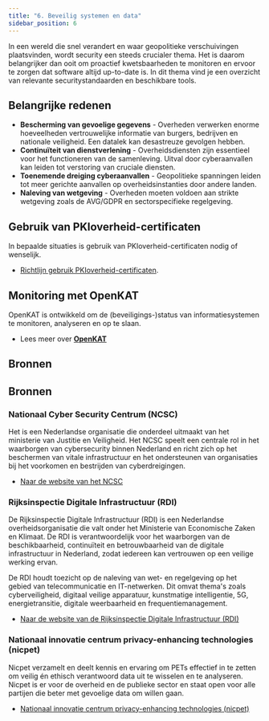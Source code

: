 ```yaml
---
title: "6. Beveilig systemen en data"
sidebar_position: 6
---
```



In een wereld die snel verandert en waar geopolitieke verschuivingen plaatsvinden, wordt security een steeds crucialer thema. Het is daarom belangrijker dan ooit om proactief kwetsbaarheden te monitoren en ervoor te zorgen dat software altijd up-to-date is. In dit thema vind je een overzicht van relevante securitystandaarden en beschikbare tools.

## Belangrijke redenen

- **Bescherming van gevoelige gegevens** - Overheden verwerken enorme hoeveelheden vertrouwelijke informatie van burgers, bedrijven en nationale veiligheid. Een datalek kan desastreuze gevolgen hebben.
- **Continuïteit van dienstverlening** - Overheidsdiensten zijn essentieel voor het functioneren van de samenleving. Uitval door cyberaanvallen kan leiden tot verstoring van cruciale diensten.
- **Toenemende dreiging cyberaanvallen** - Geopolitieke spanningen leiden tot meer gerichte aanvallen op overheidsinstanties door andere landen.
- **Naleving van wetgeving** - Overheden moeten voldoen aan strikte wetgeving zoals de AVG/GDPR en sectorspecifieke regelgeving.

## Gebruik van PKIoverheid-certificaten

In bepaalde situaties is gebruik van PKIoverheid-certificaten nodig of wenselijk.

- [Richtlijn gebruik PKIoverheid-certificaten](pkioverheid.md).

## Monitoring met OpenKAT

OpenKAT is ontwikkeld om de (beveiligings-)status van informatiesystemen te monitoren, analyseren en op te slaan.

- Lees meer over [**OpenKAT**](/kennisbank/security/tools/openkat)

## Bronnen


## Bronnen

### Nationaal Cyber Security Centrum (NCSC)

Het  is een Nederlandse organisatie die onderdeel uitmaakt van het ministerie van Justitie en Veiligheid. Het NCSC speelt een centrale rol in het waarborgen van cybersecurity binnen Nederland en richt zich op het beschermen van vitale infrastructuur en het ondersteunen van organisaties bij het voorkomen en bestrijden van cyberdreigingen.

- [Naar de website van het NCSC](https://www.ncsc.nl/)

### Rijksinspectie Digitale Infrastructuur (RDI)

De Rijksinspectie Digitale Infrastructuur (RDI) is een Nederlandse overheidsorganisatie die valt onder het Ministerie van Economische Zaken en Klimaat. De RDI is verantwoordelijk voor het waarborgen van de beschikbaarheid, continuïteit en betrouwbaarheid van de digitale infrastructuur in Nederland, zodat iedereen kan vertrouwen op een veilige werking ervan.

De RDI houdt toezicht op de naleving van wet- en regelgeving op het gebied van telecommunicatie en IT-netwerken. Dit omvat thema's zoals cyberveiligheid, digitaal veilige apparatuur, kunstmatige intelligentie, 5G, energietransitie, digitale weerbaarheid en frequentiemanagement.

- [Naar de website van de Rijksinspectie Digitale Infrastructuur (RDI)](https://rdi.nl)

### Nationaal innovatie centrum privacy-enhancing technologies (nicpet) 

Nicpet verzamelt en deelt kennis en ervaring om PETs effectief in te zetten om veilig én ethisch verantwoord data uit te wisselen en te analyseren. Nicpet is er voor de overheid en de publieke sector en staat open voor alle partijen die beter met gevoelige data om willen gaan.


- [Nationaal innovatie centrum privacy-enhancing technologies (nicpet)](https://nicpet.nl)
<br />
<br />

<Card
  appearance="default"
  description="In dit hoofdstuk van onze kennisbank vind je tools, standaarden en tutorials over Security."
  heading="Meer over Security"
  href="/kennisbank/security"
  linkLabel="Naar hoofdstuk over Security"
/>
